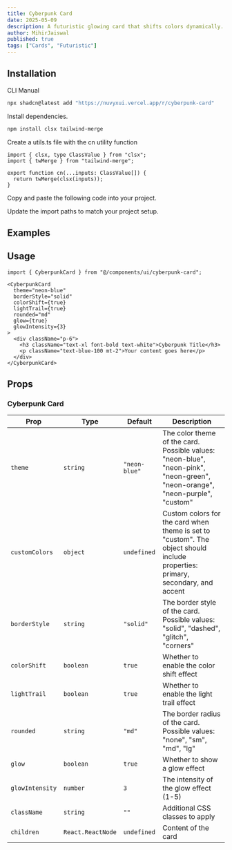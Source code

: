 ```yaml
---
title: Cyberpunk Card
date: 2025-05-09
description: A futuristic glowing card that shifts colors dynamically. Supports hover-triggered light trails around the border.
author: MihirJaiswal
published: true
tags: ["Cards", "Futuristic"]
---
```


<ComponentPreview name="cyberpunk-card-demo" />

## Installation

<Tabs defaultValue="cli">

<TabsList>
  <TabsTrigger value="cli">CLI</TabsTrigger>
  <TabsTrigger value="manual">Manual</TabsTrigger>
</TabsList>
<TabsContent value="cli">

```bash
npx shadcn@latest add "https://nuvyxui.vercel.app/r/cyberpunk-card"
```

</TabsContent>

<TabsContent value="manual">

<Steps>

<Step>Install dependencies.</Step>

```bash
npm install clsx tailwind-merge
```

<Step>Create a utils.ts file with the cn utility function</Step>

```tsx
import { clsx, type ClassValue } from "clsx";
import { twMerge } from "tailwind-merge";

export function cn(...inputs: ClassValue[]) {
  return twMerge(clsx(inputs));
}
```

<Step>Copy and paste the following code into your project.</Step>

<ComponentSource name="cyberpunk-card" />

<Step>Update the import paths to match your project setup.</Step>

</Steps>

</TabsContent>

</Tabs>

## Examples

<ComponentPreview name="cyberpunk-card-demo1" />

## Usage

```tsx
import { CyberpunkCard } from "@/components/ui/cyberpunk-card";
```

```tsx
<CyberpunkCard
  theme="neon-blue"
  borderStyle="solid"
  colorShift={true}
  lightTrail={true}
  rounded="md"
  glow={true}
  glowIntensity={3}
>
  <div className="p-6">
    <h3 className="text-xl font-bold text-white">Cyberpunk Title</h3>
    <p className="text-blue-100 mt-2">Your content goes here</p>
  </div>
</CyberpunkCard>
```

## Props

### Cyberpunk Card

| Prop            | Type              | Default       | Description                                                                                                                    |
| --------------- | ----------------- | ------------- | ------------------------------------------------------------------------------------------------------------------------------ |
| `theme`         | `string`          | `"neon-blue"` | The color theme of the card. Possible values: "neon-blue", "neon-pink", "neon-green", "neon-orange", "neon-purple", "custom"   |
| `customColors`  | `object`          | `undefined`   | Custom colors for the card when theme is set to "custom". The object should include properties: primary, secondary, and accent |
| `borderStyle`   | `string`          | `"solid"`     | The border style of the card. Possible values: "solid", "dashed", "glitch", "corners"                                          |
| `colorShift`    | `boolean`         | `true`        | Whether to enable the color shift effect                                                                                       |
| `lightTrail`    | `boolean`         | `true`        | Whether to enable the light trail effect                                                                                       |
| `rounded`       | `string`          | `"md"`        | The border radius of the card. Possible values: "none", "sm", "md", "lg"                                                       |
| `glow`          | `boolean`         | `true`        | Whether to show a glow effect                                                                                                  |
| `glowIntensity` | `number`          | `3`           | The intensity of the glow effect (1-5)                                                                                         |
| `className`     | `string`          | `""`          | Additional CSS classes to apply                                                                                                |
| `children`      | `React.ReactNode` | `undefined`   | Content of the card                                                                                                            |
